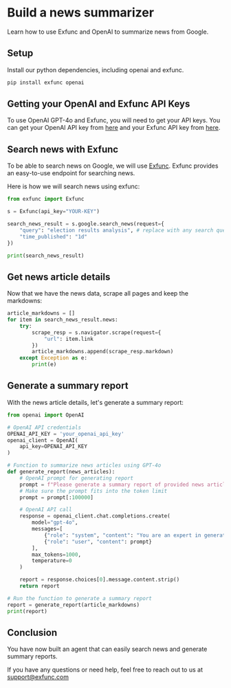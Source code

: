 # Build a news summarizer

Learn how to use Exfunc and OpenAI to summarize news from Google.

## Setup

Install our python dependencies, including openai and exfunc.

```bash
pip install exfunc openai
```

## Getting your OpenAI and Exfunc API Keys

To use OpenAI GPT-4o and Exfunc, you will need to get your API keys. You can get your OpenAI API key from [here](https://www.openai.com/) and your Exfunc API key from [here](https://exfunc.com).

## Search news with Exfunc

To be able to search news on Google, we will use [Exfunc](https://exfunc.com). Exfunc provides an easy-to-use endpoint for searching news.

Here is how we will search news using exfunc:

```python
from exfunc import Exfunc

s = Exfunc(api_key="YOUR-KEY")

search_news_result = s.google.search_news(request={
    "query": "election results analysis", # replace with any search query of your choice
    "time_published": "1d"
})

print(search_news_result)
```

## Get news article details

Now that we have the news data, scrape all pages and keep the markdowns:

```python
article_markdowns = []
for item in search_news_result.news:
    try:
        scrape_resp = s.navigator.scrape(request={
            "url": item.link
        })
        article_markdowns.append(scrape_resp.markdown)
    except Exception as e:
        print(e)
```

## Generate a summary report

With the news article details, let's generate a summary report:

```python
from openai import OpenAI

# OpenAI API credentials
OPENAI_API_KEY = 'your_openai_api_key'
openai_client = OpenAI(
    api_key=OPENAI_API_KEY
)

# Function to summarize news articles using GPT-4o
def generate_report(news_articles):
    # OpenAI prompt for generating report
    prompt = f"Please generate a summary report of provided news articles.\n\nArticles data: {news_articles}"
    # Make sure the prompt fits into the token limit
    prompt = prompt[:100000]

    # OpenAI API call
    response = openai_client.chat.completions.create(
        model="gpt-4o",
        messages=[
            {"role": "system", "content": "You are an expert in generating summary reports on news articles."},
            {"role": "user", "content": prompt}
        ],
        max_tokens=1000,
        temperature=0
    )

    report = response.choices[0].message.content.strip()
    return report

# Run the function to generate a summary report
report = generate_report(article_markdowns)
print(report)
```

## Conclusion

You have now built an agent that can easily search news and generate summary reports.

If you have any questions or need help, feel free to reach out to us at support@exfunc.com